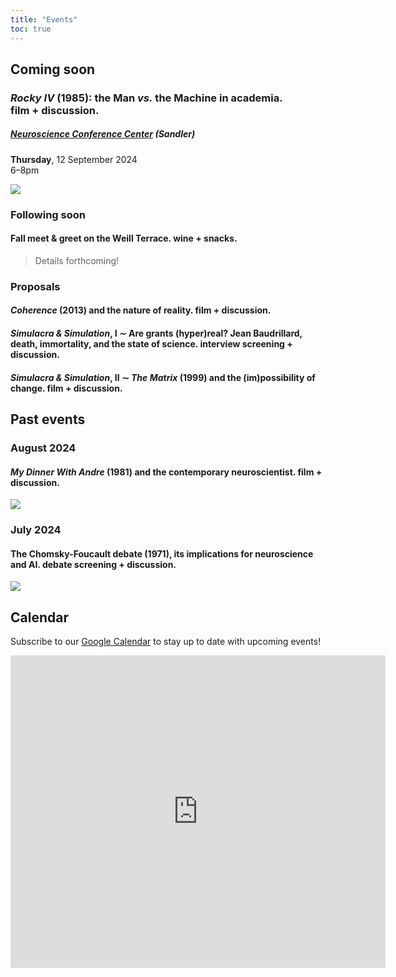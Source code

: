 ```yaml
---
title: "Events"
toc: true
---
```


## Coming soon

### ***Rocky IV*** (1985): the Man *vs.* the Machine in academia.<br/>[film + discussion.]{.faded}
##### [Neuroscience Conference Center](https://ind.ucsf.edu/neuroscience-conference-center-nscc) ([Sandler]{.faded})
**Thursday**, 12 September 2024\
6–8pm

::: {.column-page-right}
![](figures/rocky-4.png){.poster}
:::

::: {.callout}
### Following soon
#### **Fall meet & greet** on the Weill Terrace. [wine + snacks.]{.faded}
> Details forthcoming!
:::


### Proposals

#### ***Coherence*** (2013) and the nature of reality. [film + discussion.]{.faded}

#### ***Simulacra & Simulation*, I** $\sim$ Are grants (hyper)real? Jean Baudrillard, death, immortality, and the state of science. [interview screening + discussion.]{.faded}

#### ***Simulacra & Simulation*, II** $\sim$ *The Matrix* (1999) and the (im)possibility of change. [film + discussion.]{.faded}


## Past events

### August 2024
#### ***My Dinner With Andre*** (1981) and the contemporary neuroscientist. [film + discussion.]{.faded}

::: {.column-body}
![](figures/andre.png){.poster}
:::

### July 2024
#### **The Chomsky-Foucault debate** (1971), its implications for neuroscience and AI. [debate screening + discussion.]{.faded}

::: {.column-body}
![](figures/foucault-chomsky-1.png){.poster}
:::


## Calendar

Subscribe to our [Google Calendar](https://calendar.google.com/calendar/u/1?cid=ODY1OWJiOTQ2NTc3NWQ0YzBhNDBhMjM4NWUwNGEwMzhhMDYxNjlhODg2M2E0ZDcwOTE4MmE3ODE3NTBjYjI2NEBncm91cC5jYWxlbmRhci5nb29nbGUuY29t) to stay up to date with upcoming events!

::: {.column-body-outset-right}
<iframe src="https://calendar.google.com/calendar/embed?height=500&wkst=2&ctz=America%2FLos_Angeles&bgcolor=%23ffffff&showTitle=0&showPrint=0&showTabs=0&showCalendars=0&src=ODY1OWJiOTQ2NTc3NWQ0YzBhNDBhMjM4NWUwNGEwMzhhMDYxNjlhODg2M2E0ZDcwOTE4MmE3ODE3NTBjYjI2NEBncm91cC5jYWxlbmRhci5nb29nbGUuY29t&src=ZW4udXNhI2hvbGlkYXlAZ3JvdXAudi5jYWxlbmRhci5nb29nbGUuY29t&color=%237986CB&color=%230B8043" style="border-width:0" width="600" height="500" frameborder="0" scrolling="no"></iframe>
:::